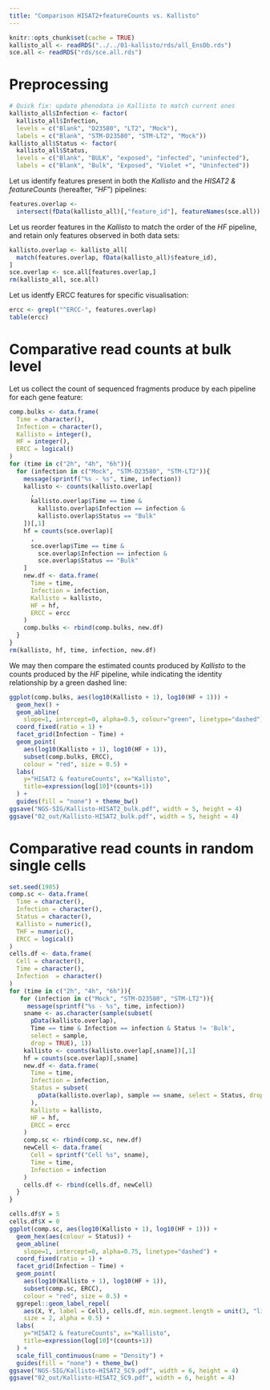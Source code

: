 ```yaml
---
title: "Comparison HISAT2+featureCounts vs. Kallisto"
---
```


```r
knitr::opts_chunk$set(cache = TRUE)
kallisto_all <- readRDS("../../01-kallisto/rds/all_EnsDb.rds")
sce.all <- readRDS("rds/sce.all.rds")
```

# Preprocessing

```r
# Quick fix: update phenodata in Kallisto to match current ones
kallisto_all$Infection <- factor(
  kallisto_all$Infection,
  levels = c("Blank", "D23580", "LT2", "Mock"),
  labels = c("Blank", "STM-D23580", "STM-LT2", "Mock"))
kallisto_all$Status <- factor(
  kallisto_all$Status,
  levels = c("Blank", "BULK", "exposed", "infected", "uninfected"),
  labels = c("Blank", "Bulk", "Exposed", "Violet +", "Uninfected"))
```

Let us identify features present in both the _Kallisto_ and the
_HISAT2 & featureCounts_ (hereafter, "_HF_") pipelines:

```r
features.overlap <-
  intersect(fData(kallisto_all)[,"feature_id"], featureNames(sce.all))
```

Let us reorder features in the _Kallisto_  to match the order of the
_HF_ pipeline, and retain only features observed in both data sets:

```r
kallisto.overlap <- kallisto_all[
  match(features.overlap, fData(kallisto_all)$feature_id),
]
sce.overlap <- sce.all[features.overlap,]
rm(kallisto_all, sce.all)
```

Let us identfy ERCC features for specific visualisation:

```r
ercc <- grepl("^ERCC-", features.overlap)
table(ercc)
```

# Comparative read counts at bulk level

Let us collect the count of sequenced fragments produce by each pipeline
for each gene feature:

```r
comp.bulks <- data.frame(
  Time = character(),
  Infection = character(),
  Kallisto = integer(),
  HF = integer(),
  ERCC = logical()
)
for (time in c("2h", "4h", "6h")){
  for (infection in c("Mock", "STM-D23580", "STM-LT2")){
    message(sprintf("%s - %s", time, infection))
    kallisto <- counts(kallisto.overlap[
      ,
      kallisto.overlap$Time == time &
        kallisto.overlap$Infection == infection &
        kallisto.overlap$Status == "Bulk"
    ])[,1]
    hf = counts(sce.overlap)[
      ,
      sce.overlap$Time == time &
        sce.overlap$Infection == infection &
        sce.overlap$Status == "Bulk"
    ]
    new.df <- data.frame(
      Time = time,
      Infection = infection,
      Kallisto = kallisto,
      HF = hf,
      ERCC = ercc
    )
    comp.bulks <- rbind(comp.bulks, new.df)
  }
}
rm(kallisto, hf, time, infection, new.df)
```

We may then compare the estimated counts produced by _Kallisto_ to
the counts produced by the _HF_ pipeline,
while indicating the identity relationship by a green dashed line:

```r
ggplot(comp.bulks, aes(log10(Kallisto + 1), log10(HF + 1))) +
  geom_hex() +
  geom_abline(
    slope=1, intercept=0, alpha=0.5, colour="green", linetype="dashed") +
  coord_fixed(ratio = 1) +
  facet_grid(Infection ~ Time) +
  geom_point(
    aes(log10(Kallisto + 1), log10(HF + 1)),
    subset(comp.bulks, ERCC),
    colour = "red", size = 0.5) +
  labs(
    y="HISAT2 & featureCounts", x="Kallisto",
    title=expression(log[10]*(counts+1))
  ) +
  guides(fill = "none") + theme_bw()
ggsave("NGS-SIG/Kallisto-HISAT2_bulk.pdf", width = 5, height = 4)
ggsave("02_out/Kallisto-HISAT2_bulk.pdf", width = 5, height = 4)
```

# Comparative read counts in random single cells

```r
set.seed(1985)
comp.sc <- data.frame(
  Time = character(),
  Infection = character(),
  Status = character(),
  Kallisto = numeric(),
  THF = numeric(),
  ERCC = logical()
)
cells.df <- data.frame(
  Cell = character(),
  Time = character(),
  Infection  = character()
)
for (time in c("2h", "4h", "6h")){
   for (infection in c("Mock", "STM-D23580", "STM-LT2")){
     message(sprintf("%s - %s", time, infection))
    sname <- as.character(sample(subset(
      pData(kallisto.overlap),
      Time == time & Infection == infection & Status != 'Bulk',
      select = sample,
      drop = TRUE), 1))
    kallisto <- counts(kallisto.overlap[,sname])[,1]
    hf = counts(sce.overlap)[,sname]
    new.df <- data.frame(
      Time = time,
      Infection = infection,
      Status = subset(
        pData(kallisto.overlap), sample == sname, select = Status, drop = TRUE
      ),
      Kallisto = kallisto,
      HF = hf,
      ERCC = ercc
    )
    comp.sc <- rbind(comp.sc, new.df)
    newCell <- data.frame(
      Cell = sprintf("Cell %s", sname),
      Time = time,
      Infection = infection
    )
    cells.df <- rbind(cells.df, newCell)
  }
}
```

```r
cells.df$Y = 5
cells.df$X = 0
ggplot(comp.sc, aes(log10(Kallisto + 1), log10(HF + 1))) +
  geom_hex(aes(colour = Status)) +
  geom_abline(
    slope=1, intercept=0, alpha=0.75, linetype="dashed") +
  coord_fixed(ratio = 1) +
  facet_grid(Infection ~ Time) +
  geom_point(
    aes(log10(Kallisto + 1), log10(HF + 1)),
    subset(comp.sc, ERCC),
    colour = "red", size = 0.5) +
  ggrepel::geom_label_repel(
    aes(X, Y, label = Cell), cells.df, min.segment.length = unit(3, "lines"),
    size = 2, alpha = 0.5) +
  labs(
    y="HISAT2 & featureCounts", x="Kallisto",
    title=expression(log[10]*(counts+1))
  ) +
  scale_fill_continuous(name = "Density") +
  guides(fill = "none") + theme_bw()
ggsave("NGS-SIG/Kallisto-HISAT2_SC9.pdf", width = 6, height = 4)
ggsave("02_out/Kallisto-HISAT2_SC9.pdf", width = 6, height = 4)
```
